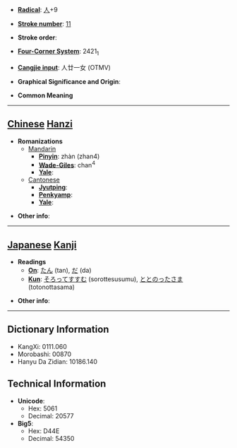 * '''[[Wiktionary:Chinese radical index| Radical]]''': [[Wiktionary:Chinese radical index 人|人]]+9

* '''[[Wiktionary:Chinese total strokes index|Stroke number]]''': [[Wiktionary:Chinese total strokes index 11|11]]

* '''Stroke order''': 

* '''[[Wiktionary:Chinese four corner index|Four-Corner System]]''': 2421<sub>1</sub>

* '''[[Wiktionary:Chinese Cangjie index|Cangjie input]]''': 人廿一女 (OTMV)

* '''Graphical Significance and Origin''': 

* '''Common Meaning'''

----

== [[Chinese]] [[Hanzi]] ==

* '''Romanizations'''
** [[Mandarin]]
*** '''[[Pinyin]]''': zhàn (zhan4)
*** '''[[Wade-Giles]]''': chan<sup>4</sup>
*** '''[[Yale]]''': 
**[[Cantonese]]
***'''[[Jyutping]]''':
***'''[[Penkyamp]]''': 
***'''[[Yale]]''': 

* '''Other info''': 

----

== [[Japanese]] [[Kanji]] ==

* '''Readings'''
** '''[[On]]''': [[たん]] (tan), [[だ]] (da)
** '''[[Kun]]''': [[そろってすすむ]] (sorottesusumu), [[ととのったさま]] (totonottasama)

* '''Other info''':  

----

== Dictionary Information ==

* KangXi: 0111.060
* Morobashi: 00870
* Hanyu Da Zidian: 10186.140

== Technical Information ==

* '''Unicode''':
** Hex: 5061
** Decimal: 20577
* '''Big5''':
** Hex: D44E
** Decimal: 54350